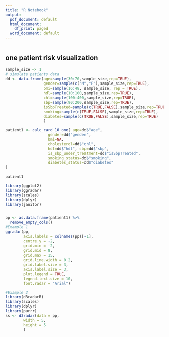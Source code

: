 ```yaml
---
title: "R Notebook"
output:
  pdf_document: default
  html_document:
    df_print: paged
  word_document: default
---
```

```r

```

## one patient risk visualization 
```r
sample_size <- 1
# simulate patients data
dd <- data.frame(age=sample(30:70,sample_size,rep=TRUE),
                 gender=sample(c("M","F"),sample_size,rep=TRUE),
                 bmi=sample(16:48, sample_size, rep = TRUE),
                 hdl=sample(10:100,sample_size,rep=TRUE),
                 chl=sample(100:400,sample_size,rep=TRUE),
                 sbp=sample(90:200,sample_size,rep=TRUE),
                 isSbpTreated=sample(c(TRUE,FALSE),sample_size,rep=TRUE),
                 smoking=sample(c(TRUE,FALSE),sample_size,rep=TRUE),
                 diabetes=sample(c(TRUE,FALSE),sample_size,rep=TRUE)
                 )

patient1 <- calc_card_10_one( age=dd$"age",
                   gender=dd$"gender",
                   bmi=NA,
                   cholesterol=dd$"chl",
                   hdl=dd$"hdl", sbp=dd$"sbp",
                   is_sbp_under_treatment=dd$"isSbpTreated",
                   smoking_status=dd$"smoking",
                   diabetes_status=dd$"diabetes"
)

patient1
```


```r
library(ggplot2)
library(ggradar)
library(scales)
library(dplyr)
library(janitor)


pp <- as.data.frame(patient1) %>%
  remove_empty_cols()
#Example 1
ggradar(pp,
        axis.labels = colnames(pp)[-1],
        centre.y = -2,
        grid.min = -2,
        grid.mid = 8,
        grid.max = 15,
        grid.line.width = 0.2,
        grid.label.size = 3,
        axis.label.size = 3,
        plot.legend = TRUE,
        legend.text.size = 10,
        font.radar = "Arial")

#Example 2 
library(d3radarR)
library(scales)
library(dplyr)
library(purrr)
ss <- d3radar(data = pp,
        width = 5,
        height = 5
        )

```
